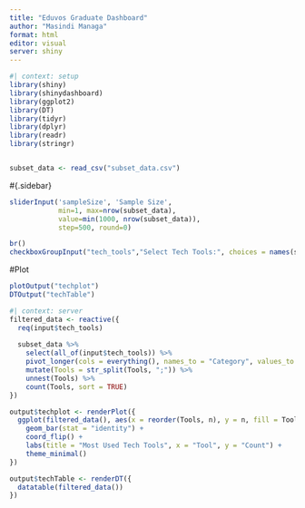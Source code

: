 ---
title: "Eduvos Graduate Dashboard"
author: "Masindi Managa"
format: html
editor: visual
server: shiny
---

```{r}
#| context: setup
library(shiny)
library(shinydashboard)
library(ggplot2)
library(DT)
library(tidyr)
library(dplyr)
library(readr)
library(stringr)


subset_data <- read_csv("subset_data.csv") 
```
#{.sidebar}

```{r}
sliderInput('sampleSize', 'Sample Size', 
            min=1, max=nrow(subset_data),
            value=min(1000, nrow(subset_data)), 
            step=500, round=0)

br()
checkboxGroupInput("tech_tools","Select Tech Tools:", choices = names(subset_data)[names(subset_data) %in% c("ProgLang", "Databases", "AISearch", "AITool", "WebFramework", "Platform")])
```

#Plot

```{r}
plotOutput("techplot")
DTOutput("techTable")
```

```{r}
#| context: server
filtered_data <- reactive({
  req(input$tech_tools)
  
  subset_data %>%
    select(all_of(input$tech_tools)) %>%
    pivot_longer(cols = everything(), names_to = "Category", values_to = "Tools") %>% 
    mutate(Tools = str_split(Tools, ";")) %>%
    unnest(Tools) %>%
    count(Tools, sort = TRUE)
})

output$techplot <- renderPlot({
  ggplot(filtered_data(), aes(x = reorder(Tools, n), y = n, fill = Tools)) +
    geom_bar(stat = "identity") +
    coord_flip() +
    labs(title = "Most Used Tech Tools", x = "Tool", y = "Count") +
    theme_minimal()
})

output$techTable <- renderDT({
  datatable(filtered_data())
})
```


